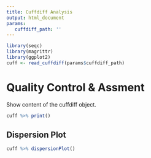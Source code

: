 ```yaml
---
title: Cuffdiff Analysis
output: html_document
params:
   cuffdiff_path: ''
---
```


```r
library(seqc)
library(magrittr)
library(ggplot2)
cuff <- read_cuffdiff(params$cuffdiff_path)
```

# Quality Control & Assment

Show content of the cuffdiff object.

```r
cuff %>% print()
```

## Dispersion Plot

```r
cuff %>% dispersionPlot()
```
